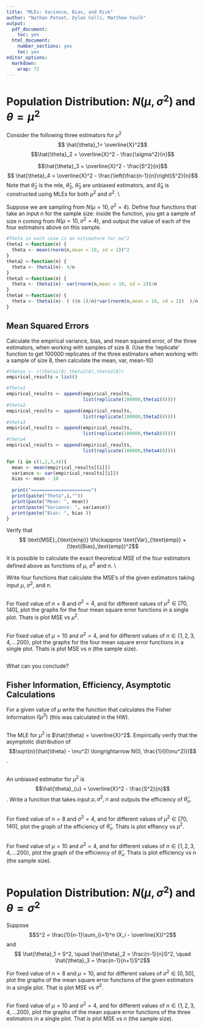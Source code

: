 ```yaml
---
title: "MLEs: Variance, Bias, and Risk"
author: "Nathan Poteet, Dylan Celli, Matthew Foulk"
output:
  pdf_document:
    toc: yes
  html_document:
    number_sections: yes    
    toc: yes
editor_options: 
  markdown: 
    wrap: 72
---
```


# Population Distribution: $N(\mu, \sigma^2)$ and $\theta = \mu^2$

Consider the following three estimators for $\mu^2$
$$ \hat{\theta}_1= \overline{X}^2$$
$$\hat{\theta}_2 = \overline{X}^2 - \frac{\sigma^2}{n}$$

$$\hat{\theta}_3 = \overline{X}^2 - \frac{S^2}{n}$$
$$ \hat{\theta}_4 = \overline{X}^2 - \frac{\left(\frac{n-1}{n}\right)S^2}{n}$$
Note that $\hat{\theta}_2$ is the mle, $\hat{\theta}_2$,
$\hat{\theta}_3$ are unbiased estimators, and $\hat{\theta}_4$ is
constructed using MLEs for both $\mu^2$ and $\sigma^2$. \\

Suppose we are sampling from $N(\mu = 10, \sigma^2=4)$. Define four
functions that take an input $n$ for the sample size: inside the
function, you get a sample of size $n$ coming from
$N(\mu = 10, \sigma^2=4)$, and output the value of each of the four
estimators above on this sample.

```r
#Theta in each case is an estimatore for mu^2
theta1 <-function(n) {
  theta <- mean(rnorm(n,mean = 10, sd = 2))^2
}
theta2 <-function(n) {
  theta <- theta1(n)- 4/n
}
theta3 <-function(n) {
  theta <- theta1(n)- var(rnorm(n,mean = 10, sd = 2))/n
}
theta4 <-function(n) {
  theta <- theta1(n)- ( ((n-1)/n)*var(rnorm(n,mean = 10, sd = 2))  )/n
}

```

## Mean Squared Errors

Calculate the empirical variance, bias, and mean squared error, of the
three estimators, when working with samples of size 8. (Use the
'replicate' function to get 100000 replicates of the three estimators
when working with a sample of size 8, then calculate the mean, var,
mean-10)

```r
#thetas <- c(theta1(8),theta2(8),theta3(8))
empirical_results = list()

#Theta1
empirical_results <- append(empirical_results, 
                            list(replicate(100000,theta1(8))))
#theta2
empirical_results <- append(empirical_results, 
                            list(replicate(100000,theta2(8))))
#theta3
empirical_results <- append(empirical_results, 
                            list(replicate(100000,theta3(8))))
#theta4
empirical_results <- append(empirical_results, 
                            list(replicate(100000,theta4(8))))

for (i in c(1,2,3,4)){
  mean <- mean(empirical_results[[i]])
  variance <- var(empirical_results[[i]])
  bias <- mean - 10
  
  print("======================")
  print(paste("Theta",i,""))
  print(paste("Mean: ", mean))
  print(paste("Variance: ", variance))
  print(paste("Bias: ", bias ))
}


```

Verify that
$$ \text{MSE}_{\text{emp}} \thickapprox \text{Var}_{\text{emp}} + (\text{Bias}_\text{emp})^2$$

It is possible to calculate the exact theoretical MSE of the four
estimators defined above as functions of $\mu$, $\sigma^2$ and $n$. \\

Write four functions that calculate the MSE's of the given estimators
taking input $\mu$, $\sigma^2$, and $n$.

```r

```

For fixed value of $n=8$ and $\sigma^2 = 4$, and for different values of
$\mu^2 \in [70, 140]$, plot the graphs for the four mean square error
functions in a single plot. Thats is plot MSE vs $\mu^2$.

```r

```

For fixed value of $\mu=10$ and $\sigma^2 = 4$, and for different values
of $n \in \{1, 2, 3, 4, \dots 200\}$, plot the graphs for the four mean
square error functions in a single plot. Thats is plot MSE vs $n$ (the
sample size).

```r

```

What can you conclude?

## Fisher Information, Efficiency, Asymptotic Calculations

For a given value of $\mu$ write the function that calculates the Fisher
Information $I(\mu^2)$ (this was calculated in the HW).

```r

```

The MLE for $\mu^2$ is $\hat{\theta} = \overline{X}^2$. Empirically
verify that the asymptotic distribution of
$$\sqrt{n}(\hat{\theta} - \mu^2) \longrightarrow N(0, \frac{1}{I(\mu^2)})$$.

```r

```

An unbiased estimator for $\mu^2$ is
$$\hat{\theta}_{u} = \overline{X}^2 - \frac{S^2}{n}$$. Write a function
that takes input $\mu, \sigma^2, n$ and outputs the efficiency of
$\hat{\theta}_{u}$.

```r

```

For fixed value of $n=8$ and $\sigma^2 = 4$, and for different values of
$\mu^2 \in [70, 140]$, plot the graph of the efficiency of
$\hat{\theta}_\text{u}$. Thats is plot effiency vs $\mu^2$.

```r

```

For fixed value of $\mu=10$ and $\sigma^2 = 4$, and for different values
of $n \in \{1, 2, 3, 4, \dots 200\}$, plot the graph of the efficiency
of $\hat{\theta}_\text{u}$. Thats is plot efficiency vs $n$ (the sample
size).

```r

```

# Population Distribution: $N(\mu, \sigma^2)$ and $\theta = \sigma^2$

Suppose $$S^2 = \frac{1}{n-1}\sum_{i=1}^n (X_i - \overline{X})^2$$ and
$$ \hat{\theta}_1 = S^2, \quad \hat{\theta}_2 = \frac{n-1}{n}S^2, \quad \hat{\theta}_3 = \frac{n-1}{n+1}S^2$$

For fixed value of $n=8$ and $\mu = 10$, and for different values of
$\sigma^2 \in [0, 50]$, plot the graphs of the mean square error
functions of the given estimators in a single plot. That is plot MSE vs
$\sigma^2$.

```r

```

For fixed value of $\mu=10$ and $\sigma^2 = 4$, and for different values
of $n \in \{1, 2, 3, 4, \dots 200\}$, plot the graphs of the mean square
error functions of the three estimators in a single plot. That is plot
MSE vs $n$ (the sample size).

```r

```
